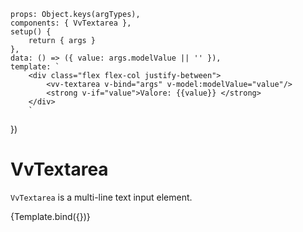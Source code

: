 
<Meta title="Components/Textarea" component={VvTextarea} />

	props: Object.keys(argTypes),
	components: { VvTextarea },
	setup() {
		return { args }
	},
	data: () => ({ value: args.modelValue || '' }),
	template: `
		<div class="flex flex-col justify-between">
			<vv-textarea v-bind="args" v-model:modelValue="value"/>
			<strong v-if="value">Valore: {{value}} </strong> 
		</div>
        `
})

# VvTextarea

`VvTextarea` is a multi-line text input element.

<Canvas>
	<Story
		name="vv-textarea"
		args={{
			...propsToObject(VvTextareaProps),
			maxlength: null
		}}
		argTypes={{
			...toGroup(
				['required', 'minlength', 'maxlength'],
				'Data validation'
			),
			...toGroup(
				[
					'disabled',
					'readonly',
					'valid',
					'validLabel',
					'error',
					'errorLabel',
					'loading',
					'loadingLabel'
				],
				'State'
			),
			...toGroup(['floating'], 'Floating'),
			...toGroup(['modifiers'], 'Modifiers'),
			...toGroup(['icon', 'iconPosition'], 'Icon'),
			...toGroup(['hintLabel'], 'Hint text'),
			...toGroup(['limit'], 'Text limit count'),
			...toGroup(['autoclear'], 'Experimental feature')
		}}>
		{Template.bind({})}
	</Story>
</Canvas>

<ArgsTable story="vv-textarea" />
